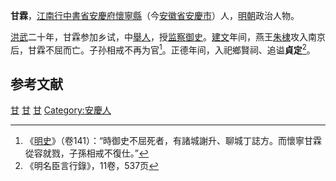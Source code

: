 {{Otheruses|甘霖|other=同名或類似名的其它條目描述}}

'''甘霖'''，[[江南行中書省|江南行中書省]][[安慶府|安慶府]][[懷寧縣|懷寧縣]]（今[[安徽省|安徽省]][[安慶市|安慶市]]）人，[[明朝|明朝]]政治人物。

[[洪武|洪武]]二十年，甘霖参加乡试，中[[舉人|舉人]]，授[[监察御史|监察御史]]。[[建文|建文]]年间，燕王[[朱棣|朱棣]]攻入南京后，甘霖不屈而亡。子孙相戒不再为官<ref>《[[明史|明史]]》（卷141）：“時御史不屈死者，有諸城謝升、聊城丁誌方。而懷寧甘霖從容就戮，子孫相戒不復仕。”</ref>。正德年间，入祀鄉賢祠、追谥'''貞定'''<ref>《明名臣言行錄》，11卷，537页</ref>。

==参考文献==
{{wikisource|明史/卷141}}
{{Reflist}}

{{明朝人物小作品}}

[[Category:明朝監察御史|甘]]
[[Category:靖难之役人物|甘]]
[[Category:明朝监察御史|甘]]
[[Category:安慶人|Category:安慶人]]